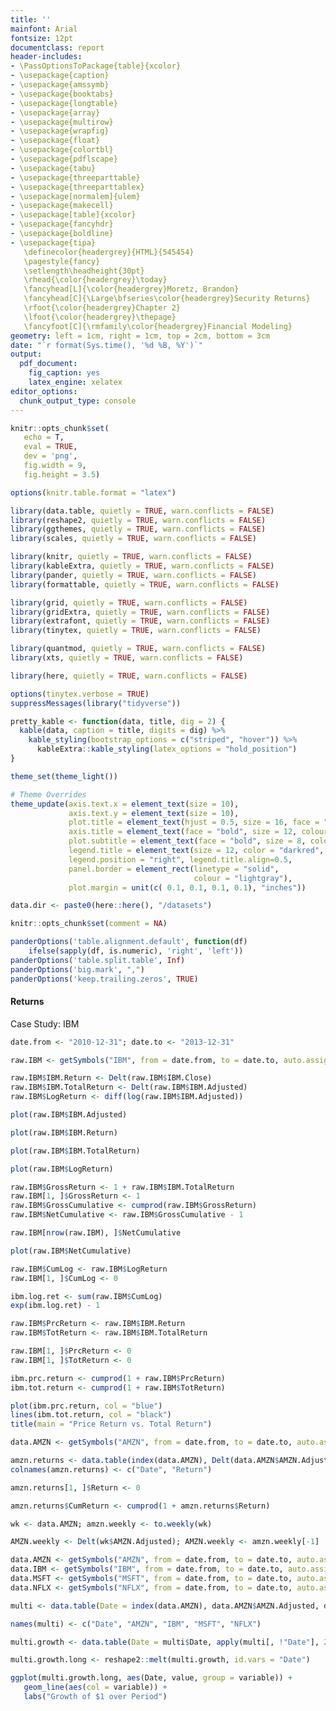 ```yaml
---
title: ''
mainfont: Arial
fontsize: 12pt
documentclass: report
header-includes:
- \PassOptionsToPackage{table}{xcolor}
- \usepackage{caption}
- \usepackage{amssymb}
- \usepackage{booktabs}
- \usepackage{longtable}
- \usepackage{array}
- \usepackage{multirow}
- \usepackage{wrapfig}
- \usepackage{float}
- \usepackage{colortbl}
- \usepackage{pdflscape}
- \usepackage{tabu}
- \usepackage{threeparttable}
- \usepackage{threeparttablex}
- \usepackage[normalem]{ulem}
- \usepackage{makecell}
- \usepackage[table]{xcolor}
- \usepackage{fancyhdr}
- \usepackage{boldline}
- \usepackage{tipa}
   \definecolor{headergrey}{HTML}{545454}
   \pagestyle{fancy}
   \setlength\headheight{30pt}
   \rhead{\color{headergrey}\today}
   \fancyhead[L]{\color{headergrey}Moretz, Brandon}
   \fancyhead[C]{\Large\bfseries\color{headergrey}Security Returns}
   \rfoot{\color{headergrey}Chapter 2}
   \lfoot{\color{headergrey}\thepage}
   \fancyfoot[C]{\rmfamily\color{headergrey}Financial Modeling}
geometry: left = 1cm, right = 1cm, top = 2cm, bottom = 3cm
date: "`r format(Sys.time(), '%d %B, %Y')`"
output:
  pdf_document:
    fig_caption: yes
    latex_engine: xelatex
editor_options: 
  chunk_output_type: console
---
```


```r

knitr::opts_chunk$set(
   echo = T, 
   eval = TRUE, 
   dev = 'png', 
   fig.width = 9, 
   fig.height = 3.5)

options(knitr.table.format = "latex")

```

```r

library(data.table, quietly = TRUE, warn.conflicts = FALSE)
library(reshape2, quietly = TRUE, warn.conflicts = FALSE)
library(ggthemes, quietly = TRUE, warn.conflicts = FALSE)
library(scales, quietly = TRUE, warn.conflicts = FALSE)

library(knitr, quietly = TRUE, warn.conflicts = FALSE)
library(kableExtra, quietly = TRUE, warn.conflicts = FALSE)
library(pander, quietly = TRUE, warn.conflicts = FALSE)
library(formattable, quietly = TRUE, warn.conflicts = FALSE)

library(grid, quietly = TRUE, warn.conflicts = FALSE)
library(gridExtra, quietly = TRUE, warn.conflicts = FALSE)
library(extrafont, quietly = TRUE, warn.conflicts = FALSE)
library(tinytex, quietly = TRUE, warn.conflicts = FALSE)

library(quantmod, quietly = TRUE, warn.conflicts = FALSE)
library(xts, quietly = TRUE, warn.conflicts = FALSE)

library(here, quietly = TRUE, warn.conflicts = FALSE)

options(tinytex.verbose = TRUE)
suppressMessages(library("tidyverse"))

pretty_kable <- function(data, title, dig = 2) {
  kable(data, caption = title, digits = dig) %>%
    kable_styling(bootstrap_options = c("striped", "hover")) %>%
      kableExtra::kable_styling(latex_options = "hold_position")
}

theme_set(theme_light())

# Theme Overrides
theme_update(axis.text.x = element_text(size = 10),
             axis.text.y = element_text(size = 10),
             plot.title = element_text(hjust = 0.5, size = 16, face = "bold", color = "darkgreen"),
             axis.title = element_text(face = "bold", size = 12, colour = "steelblue4"),
             plot.subtitle = element_text(face = "bold", size = 8, colour = "darkred"),
             legend.title = element_text(size = 12, color = "darkred", face = "bold"),
             legend.position = "right", legend.title.align=0.5,
             panel.border = element_rect(linetype = "solid", 
                                         colour = "lightgray"), 
             plot.margin = unit(c( 0.1, 0.1, 0.1, 0.1), "inches"))

data.dir <- paste0(here::here(), "/datasets")

```

```r

knitr::opts_chunk$set(comment = NA)

panderOptions('table.alignment.default', function(df)
    ifelse(sapply(df, is.numeric), 'right', 'left'))
panderOptions('table.split.table', Inf)
panderOptions('big.mark', ",")
panderOptions('keep.trailing.zeros', TRUE)

```

#### Returns

Case Study: IBM

```r
date.from <- "2010-12-31"; date.to <- "2013-12-31"

raw.IBM <- getSymbols("IBM", from = date.from, to = date.to, auto.assign = F)

raw.IBM$IBM.Return <- Delt(raw.IBM$IBM.Close)
raw.IBM$IBM.TotalReturn <- Delt(raw.IBM$IBM.Adjusted)
raw.IBM$LogReturn <- diff(log(raw.IBM$IBM.Adjusted))
```

```r
plot(raw.IBM$IBM.Adjusted)
```

```r
plot(raw.IBM$IBM.Return)
```

```r
plot(raw.IBM$IBM.TotalReturn)
```

```r
plot(raw.IBM$LogReturn)
```

```r
raw.IBM$GrossReturn <- 1 + raw.IBM$IBM.TotalReturn
raw.IBM[1, ]$GrossReturn <- 1
raw.IBM$GrossCumulative <- cumprod(raw.IBM$GrossReturn)
raw.IBM$NetCumulative <- raw.IBM$GrossCumulative - 1
```

```r
raw.IBM[nrow(raw.IBM), ]$NetCumulative

plot(raw.IBM$NetCumulative)
```

```r
raw.IBM$CumLog <- raw.IBM$LogReturn
raw.IBM[1, ]$CumLog <- 0

ibm.log.ret <- sum(raw.IBM$CumLog)
exp(ibm.log.ret) - 1
```

```r
raw.IBM$PrcReturn <- raw.IBM$IBM.Return
raw.IBM$TotReturn <- raw.IBM$IBM.TotalReturn

raw.IBM[1, ]$PrcReturn <- 0
raw.IBM[1, ]$TotReturn <- 0

ibm.prc.return <- cumprod(1 + raw.IBM$PrcReturn)
ibm.tot.return <- cumprod(1 + raw.IBM$TotReturn)

plot(ibm.prc.return, col = "blue")
lines(ibm.tot.return, col = "black")
title(main = "Price Return vs. Total Return")
```

```r
data.AMZN <- getSymbols("AMZN", from = date.from, to = date.to, auto.assign = F)

amzn.returns <- data.table(index(data.AMZN), Delt(data.AMZN$AMZN.Adjusted))
colnames(amzn.returns) <- c("Date", "Return")

amzn.returns[1, ]$Return <- 0

amzn.returns$CumReturn <- cumprod(1 + amzn.returns$Return)

wk <- data.AMZN; amzn.weekly <- to.weekly(wk)

AMZN.weekly <- Delt(wk$AMZN.Adjusted); AMZN.weekly <- amzn.weekly[-1]

```

```r
data.AMZN <- getSymbols("AMZN", from = date.from, to = date.to, auto.assign = F)
data.IBM <- getSymbols("IBM", from = date.from, to = date.to, auto.assign = F)
data.MSFT <- getSymbols("MSFT", from = date.from, to = date.to, auto.assign = F)
data.NFLX <- getSymbols("NFLX", from = date.from, to = date.to, auto.assign = F)
```

```r
multi <- data.table(Date = index(data.AMZN), data.AMZN$AMZN.Adjusted, data.IBM$IBM.Adjusted, data.MSFT$MSFT.Adjusted, data.NFLX$NFLX.Adjusted)

names(multi) <- c("Date", "AMZN", "IBM", "MSFT", "NFLX")

multi.growth <- data.table(Date = multi$Date, apply(multi[, !"Date"], 2, function(x) x / x[1]))
```

```r
multi.growth.long <- reshape2::melt(multi.growth, id.vars = "Date")

ggplot(multi.growth.long, aes(Date, value, group = variable)) +
   geom_line(aes(col = variable)) +
   labs("Growth of $1 over Period")
```

